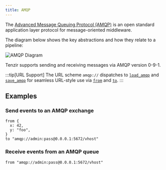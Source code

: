 ```yaml
---
title: AMQP
---
```


The [Advanced Message Queuing Protocol (AMQP)](https://www.amqp.org/) is an open
standard application layer protocol for message-oriented middleware.

The diagram below shows the key abstractions and how they relate to a pipeline:

![AMQP Diagram](amqp.svg)

Tenzir supports sending and receiving messages via AMQP version 0-9-1.

:::tip[URL Support]
The URL scheme `amqp://` dispatches to
[`load_amqp`](../../tql2/operators/load_amqp.md) and
[`save_amqp`](../../tql2/operators/save_amqp.md) for seamless URL-style use via
[`from`](../../tql2/operators/from.md) and [`to`](../../tql2/operators/to.md).
:::

## Examples

### Send events to an AMQP exchange

```tql
from {
  x: 42,
  y: "foo",
}
to "amqp://admin:pass@0.0.0.1:5672/vhost"
```

### Receive events from an AMQP queue

```tql
from "amqp://admin:pass@0.0.0.1:5672/vhost"
```
